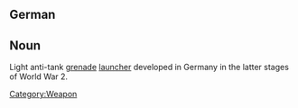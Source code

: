 ==German==
==Noun==
Light anti-tank [[grenade]] [[launcher]] developed in Germany in the latter stages of World War 2.
[[Category:Weapon]]